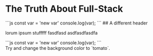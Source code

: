 
# The Truth About Full-Stack

<CodeSnippet>
  ```js
  const var = 'new var'
  console.log(var);
  ```
</CodeSnippet>

<Box>
## A different header

lorum ipsum stufffff
fasdfasd
asdfasdfasdfa
</Box>

<CodeSnippet>
  ```js
  const var = 'new var'
  console.log(var);
  ```
</CodeSnippet>

<div style={{padding: '1rem', backgroundColor: 'violet'}}>
  Try and change the background color to `tomato`.
</div>
